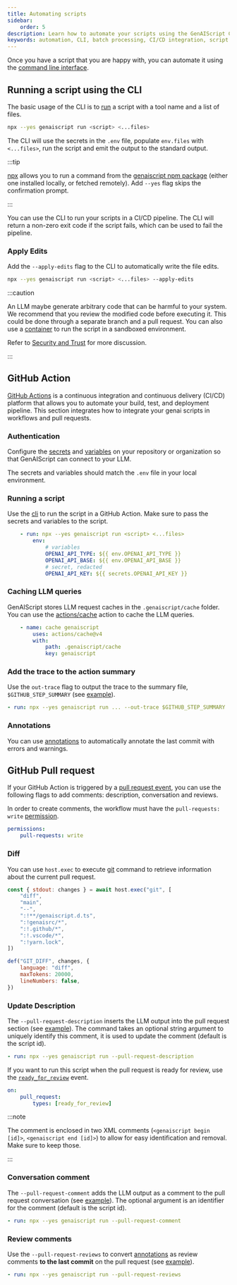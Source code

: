 ```yaml
---
title: Automating scripts
sidebar:
    order: 5
description: Learn how to automate your scripts using the GenAIScript CLI for efficient batch processing and integration into CI/CD pipelines.
keywords: automation, CLI, batch processing, CI/CD integration, script execution
---
```


Once you have a script that you are happy with, you can automate it using the [command line interface](/genaiscript/reference/cli).

## Running a script using the CLI

The basic usage of the CLI is to [run](/genaiscript/reference/cli/run/) a script with a tool name and a list of files.

```sh wrap
npx --yes genaiscript run <script> <...files>
```

The CLI will use the secrets in the `.env` file, populate `env.files` with `<...files>`, run the script
and emit the output to the standard output.

:::tip

[npx](https://docs.npmjs.com/cli/v10/commands/npx) allows you to run a command 
from the [genaiscript npm package](https://www.npmjs.com/package/genaiscript) (either one installed locally, or fetched remotely). 
Add `--yes` flag skips the confirmation prompt.

:::

You can use the CLI to run your scripts in a CI/CD pipeline. 
The CLI will return a non-zero exit code if the script fails, which can be used to fail the pipeline.

### Apply Edits

Add the `--apply-edits` flag to the CLI to automatically write the file edits.

```sh wrap "--apply-edits"
npx --yes genaiscript run <script> <...files> --apply-edits
```

:::caution

An LLM maybe generate arbitrary code that can be harmful to your system. 
We recommend that you review the modified code before executing it. This could be done through a separate
branch and a pull request. You can also use a [container](/genaiscript/reference/scripts/container)
to run the script in a sandboxed environment.

Refer to [Security and Trust](/genaiscript/reference/security-and-trust) for more discussion.

:::


## GitHub Action

[GitHub Actions](https://docs.github.com/en/actions) is a continuous integration and continuous delivery (CI/CD) 
platform that allows you to automate your build, test, and deployment pipeline. 
This section integrates how to integrate your genai scripts in workflows and pull requests.

### Authentication

Configure the [secrets](https://docs.github.com/en/actions/security-guides/using-secrets-in-github-actions) 
and [variables](https://docs.github.com/en/actions/learn-github-actions/variables)
on your repository or organization so that GenAIScript can connect to your LLM.

The secrets and variables should match the `.env` file in your local environment.

### Running a script

Use the [cli](/genaiscript/reference/cli/run/) to run the script in a GitHub Action. 
Make sure to pass the secrets and variables to the script.

```yaml
    - run: npx --yes genaiscript run <script> <...files>
        env:
            # variables
            OPENAI_API_TYPE: ${{ env.OPENAI_API_TYPE }}
            OPENAI_API_BASE: ${{ env.OPENAI_API_BASE }}
            # secret, redacted
            OPENAI_API_KEY: ${{ secrets.OPENAI_API_KEY }}
```

### Caching LLM queries

GenAIScript stores LLM request caches in the `.genaiscript/cache` folder.
You can use the [actions/cache](https://github.com/actions/cache) action to cache the LLM queries.

```yaml
    - name: cache genaiscript
        uses: actions/cache@v4
        with:
            path: .genaiscript/cache
            key: genaiscript
```

### Add the trace to the action summary

Use the `out-trace` flag to output the trace to the summary file, `$GITHUB_STEP_SUMMARY`
(see [example](https://github.com/microsoft/genaiscript/actions/runs/9370477073#summary-25797526178)).

```yaml "--out-trace $GITHUB_STEP_SUMMARY"
- run: npx --yes genaiscript run ... --out-trace $GITHUB_STEP_SUMMARY
```

### Annotations

You can use [annotations](/genaiscript/reference/scripts/annotations) to automatically annotate the 
last commit with errors and warnings.

## GitHub Pull request

If your GitHub Action is triggered by a [pull request event](https://docs.github.com/en/actions/using-workflows/events-that-trigger-workflows#pull_request),
you can use the following flags to add comments: description, conversation and reviews.

In order to create comments, the workflow must have the `pull-requests: write` [permission](https://docs.github.com/en/actions/using-jobs/assigning-permissions-to-jobs).

```yaml
permissions:
    pull-requests: write
```

### Diff

You can use `host.exec` to execute [git]() command to retrieve information about the current pull request.

```js
const { stdout: changes } = await host.exec("git", [
    "diff",
    "main",
    "--",
    ":!**/genaiscript.d.ts",
    ":!genaisrc/*",
    ":!.github/*",
    ":!.vscode/*",
    ":!yarn.lock",
])

def("GIT_DIFF", changes, {
    language: "diff",
    maxTokens: 20000,
    lineNumbers: false,
})
```

### Update Description

The `--pull-request-description` inserts the LLM output into the pull request section (see [example](https://github.com/microsoft/genaiscript/pull/504)).
The command takes an optional string argument to uniquely identify this comment, it is used to update the comment (default is the script id).

```yaml "--pull-request-description"
- run: npx --yes genaiscript run --pull-request-description
```

If you want to run this script when the pull request is ready for review, use the [`ready_for_review`](https://docs.github.com/en/actions/using-workflows/events-that-trigger-workflows#pull_request) event.

```yaml
on:
    pull_request:
        types: [ready_for_review]
```

:::note

The comment is enclosed in two XML comments (`<genaiscript begin [id]>`, `<genaiscript end [id]>`) 
to allow for easy identification and removal. Make sure to keep those.

:::

### Conversation comment

The `--pull-request-comment` adds the LLM output as a comment to the pull request conversation (see [example](https://github.com/microsoft/genaiscript/pull/504#issuecomment-2145273728)).
The optional argument is an identifier for the comment (default is the script id).

```yaml "--pull-request-comment"
- run: npx --yes genaiscript run --pull-request-comment
```

### Review comments

Use the `--pull-request-reviews` to convert [annotations](/genaiscript/reference/scripts/annotations) as review comments 
**to the last commit** on the pull request (see [example](https://github.com/microsoft/genaiscript/pull/504#pullrequestreview-2093960791)).

```yaml "--pull-request-reviews"
- run: npx --yes genaiscript run --pull-request-reviews
```
